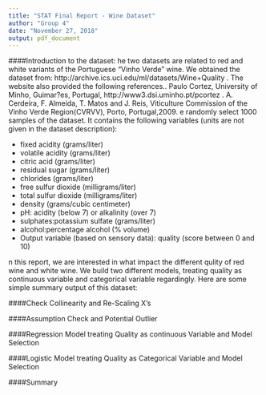 ```yaml
---
title: "STAT Final Report - Wine Dataset"
author: "Group 4"
date: "November 27, 2018"
output: pdf_document
---
```


####Introduction to the dataset:
\t The two datasets are related to red and white variants of the Portuguese "Vinho Verde" wine. We obtained the dataset from: http://archive.ics.uci.edu/ml/datasets/Wine+Quality . The website also provided the following references.\newline
1. Paulo Cortez, University of Minho, Guimar?es, Portugal, http://www3.dsi.uminho.pt/pcortez \space
2. A. Cerdeira, F. Almeida, T. Matos and J. Reis, Viticulture Commission of the Vinho Verde Region(CVRVV), Porto, Portugal,2009.
\t We randomly select 1000 samples of the dataset. It contains the following variables (units are not given in the dataset description): 

+ fixed acidity (grams/liter)
* volatile acidity (grams/liter)
* citric acid (grams/liter)
* residual sugar (grams/liter)
* chlorides (grams/liter)
* free sulfur dioxide (milligrams/liter)
* total sulfur dioxide (milligrams/liter)
* density (grams/cubic centimeter)
* pH: acidity (below 7) or alkalinity (over 7)
* sulphates:potassium sulfate (grams/liter)
* alcohol:percentage alcohol (% volume)
+ Output variable (based on sensory data): quality (score between 0 and 10) 

\newline
\t In this report, we are interested in what impact the different qulity of red wine and white wine. We build two different models, treating quality as continuous variable and categorical variable regardingly. Here are some simple summary output of this dataset:



####Check Collinearity and Re-Scaling X's

####Assumption Check and Potential Outlier

####Regression Model treating Quality as continuous Variable and Model Selection

####Logistic Model treating Quality as Categorical Variable and Model Selection

####Summary